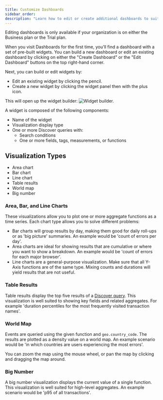 ```yaml
---
title: Customize Dashboards
sidebar_order:
description: "Learn how to edit or create additional dashboards to suit your organization's needs."
---
```


<Note>

Editing dashboards is only available if your organization is on either the Business plan or the Trial plan.

</Note>

When you visit Dashboards for the first time, you'll find a dashboard with a set of pre-built widgets. You can build a new dashboard or edit an existing dashboard by clicking on either the "Create Dashboard" or the "Edit Dashboard" buttons on the top right-hand corner.

Next, you can build or edit widgets by:

- Edit an existing widget by clicking the pencil.
- Create a new widget by clicking the widget panel then with the plus icon.

This will open up the widget builder:
![Widget builder.](widget_builder.png)

A widget is composed of the following components:

- Name of the widget
- Visualization display type
- One or more Discover queries with:
  - Search conditions
  - One or more fields, tags, measurements, or functions

## Visualization Types

- Area chart
- Bar chart
- Line chart
- Table results
- World map
- Big number


### Area, Bar, and Line Charts

These visualizations allow you to plot one or more aggregate functions as
a time series. Each chart type allows you to solve different problems:

- Bar charts will group results by day, making them good for daily roll-ups or
  as 'big picture' summaries. An example would be 'count of errors per day'.
- Area charts are ideal for showing results that are cumulative or where you want to
  show a breakdown. An example would be 'count of errors for each major browser'.
- Line charts are a general-purpose visualization. Make sure that
  all Y-Axis functions are of the same type. Mixing counts and durations will
  yield results that are not useful.

### Table Results

Table results display the top five results of a [Discover query](/product/discover-queries/). This
visualization is well suited to showing key fields and related aggregates. For
example 'duration percentiles for the most frequently visited transaction
names'.

### World Map

Events are queried using the given function and `geo.country_code`. The results are plotted as a density value
on a world map. An example scenario would be 'in which countries are users experiencing the most errors'.

You can zoom the map using the mouse wheel, or pan the map by clicking and dragging the map around.

### Big Number

A big number visualization displays the current value of a single function. This visualization is well
suited for high-level aggregates. An example scenario would be 'p95 of all
transactions'.
